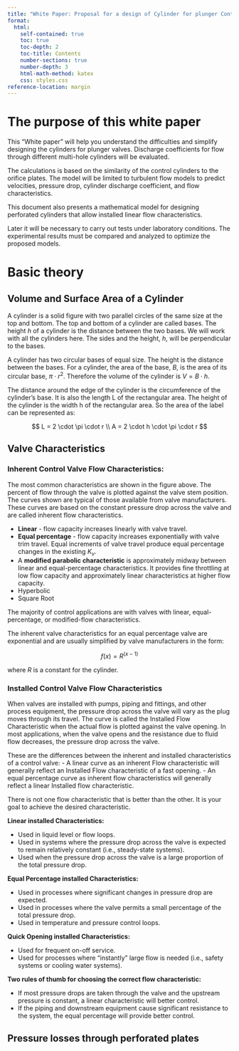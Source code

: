 ```yaml
---
title: "White Paper: Proposal for a design of Cylinder for plunger Control Valves"
format:
  html:
    self-contained: true
    toc: true
    toc-depth: 2
    toc-title: Contents
    number-sections: true
    number-depth: 3
    html-math-method: katex
    css: styles.css
reference-location: margin
---
```


# The purpose of this white paper

This "White paper" will help you understand the difficulties and simplify designing the cylinders for plunger valves. Discharge coefficients for flow through different multi-hole cylinders will be evaluated.

The calculations is based on the similarity of the control cylinders to the orifice plates. The model will be limited to turbulent flow models to predict velocities, pressure drop, cylinder discharge coefficient, and flow characteristics.

This document also presents a mathematical model for designing perforated cylinders that allow installed linear flow characteristics.

Later it will be necessary to carry out tests under laboratory conditions. The experimental results must be compared and analyzed to optimize the proposed models.

# Basic theory

## Volume and Surface Area of a Cylinder

A cylinder is a solid figure with two parallel circles of the same size at the top and bottom. The top and bottom of a cylinder are called bases. The height $h$ of a cylinder is the distance between the two bases. We will work with all the cylinders here. The sides and the height, $h$, will be perpendicular to the bases.

A cylinder has two circular bases of equal size. The height is the distance between the bases. For a cylinder, the area of the base, $B$, is the area of its circular base, $\pi \cdot r^2$. Therefore the volume of the cylinder is $V = B \cdot h$.

The distance around the edge of the cylinder is the circumference of the cylinder's base. It is also the length L of the rectangular area. The height of the cylinder is the width h of the rectangular area. So the area of the label can be represented as:

$$
  L = 2 \cdot \pi \cdot r \\
  A = 2 \cdot h \cdot \pi \cdot r
$$

## Valve Characteristics

### Inherent Control Valve Flow Characteristics:

The most common characteristics are shown in the figure above. The percent of flow through the valve is plotted against the valve stem position. The curves shown are typical of those available from valve manufacturers. These curves are based on the constant pressure drop across the valve and are called inherent flow characteristics.

-   **Linear** - flow capacity increases linearly with valve travel.
-   **Equal percentage** - flow capacity increases exponentially with valve trim travel. Equal increments of valve travel produce equal percentage changes in the existing $K_v$.
-   A **modified parabolic characteristic** is approximately midway between linear and equal-percentage characteristics. It provides fine throttling at low flow capacity and approximately linear characteristics at higher flow capacity.
-   Hyperbolic
-   Square Root

The majority of control applications are with valves with linear, equal-percentage, or modified-flow characteristics.

The inherent valve characteristics for an equal percentage valve are exponential and are usually simplified by valve manufacturers in the form:

$$
  f(x)= R^{(x-1)}
$$

where $R$ is a constant for the cylinder.

### Installed Control Valve Flow Characteristics

When valves are installed with pumps, piping and fittings, and other process equipment, the pressure drop across the valve will vary as the plug moves through its travel. The curve is called the Installed Flow Characteristic when the actual flow is plotted against the valve opening. In most applications, when the valve opens and the resistance due to fluid flow decreases, the pressure drop across the valve.

These are the differences between the inherent and installed characteristics of a control valve: - A linear curve as an inherent Flow characteristic will generally reflect an Installed Flow characteristic of a fast opening. - An equal percentage curve as inherent flow characteristics will generally reflect a linear Installed flow characteristic.

There is not one flow characteristic that is better than the other. It is your goal to achieve the desired characteristic.

**Linear installed Characteristics:**

-   Used in liquid level or flow loops.
-   Used in systems where the pressure drop across the valve is expected to remain relatively constant (i.e., steady-state systems).
-   Used when the pressure drop across the valve is a large proportion of the total pressure drop.

**Equal Percentage installed Characteristics:**

-   Used in processes where significant changes in pressure drop are expected.
-   Used in processes where the valve permits a small percentage of the total pressure drop.
-   Used in temperature and pressure control loops.

**Quick Opening installed Characteristics:**

-   Used for frequent on-off service.
-   Used for processes where "instantly" large flow is needed (i.e., safety systems or cooling water systems).

**Two rules of thumb for choosing the correct flow characteristic:**

-   If most pressure drops are taken through the valve and the upstream pressure is constant, a linear characteristic will better control.
-   If the piping and downstream equipment cause significant resistance to the system, the equal percentage will provide better control.

## Pressure losses through perforated plates
